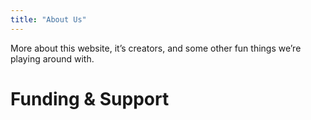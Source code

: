 ```yaml
---
title: "About Us"
---
```


More about this website, it's creators, and some other fun things we're playing around with.

# Funding & Support